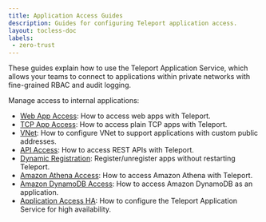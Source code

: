```yaml
---
title: Application Access Guides
description: Guides for configuring Teleport application access.
layout: tocless-doc
labels:
 - zero-trust
---
```


These guides explain how to use the Teleport Application Service, which allows
your teams to connect to applications within private networks with fine-grained
RBAC and audit logging.

Manage access to internal applications:

- [Web App Access](connecting-apps.mdx): How to access web apps with Teleport.
- [TCP App Access](tcp.mdx): How to access plain TCP apps with Teleport.
- [VNet](vnet.mdx): How to configure VNet to support applications with custom public addresses.
- [API Access](api-access.mdx): How to access REST APIs with Teleport.
- [Dynamic Registration](dynamic-registration.mdx): Register/unregister apps without restarting Teleport.
- [Amazon Athena Access](amazon-athena.mdx): How to access Amazon Athena with Teleport.
- [Amazon DynamoDB Access](dynamodb.mdx): How to access Amazon DynamoDB as an application.
- [Application Access HA](ha.mdx): How to configure the Teleport Application Service for high availability. 
